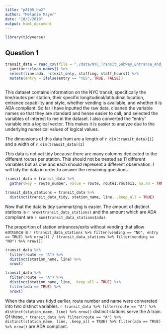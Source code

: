 ```yaml
---
title: "p8105_hw2"
author: "Melanie Mayer"
date: "10/2/2018"
output: html_document
---
```


```r

library(tidyverse)

```

## Question 1


```r

transit_data = read_csv(file = "./data/NYC_Transit_Subway_Entrance_And_Exit_Data.csv") %>%
  janitor::clean_names() %>%
  select(line:ada, -c(exit_only, staffing, staff_hours)) %>%
  mutate(entry = ifelse(entry == "YES", TRUE, FALSE))
  
```

This dataset contains information on the NYC transit, specifically the line/routes per station, their specific longitudinal/latitudinal location, entrance capability and style, whether vending is available, and whether it is ADA compliant. So far I have inputted the raw data, cleaned the variable names so that they are standard and hense easier to call, and selected the variables of interest to me in the dataset. I also converted the "entry" variable into a logical vector. This makes it is easier to analyze due to the underlying numerical values of logical values.


The dimensions of this data fram are a length of `r dim(transit_data)[1]` and a width of `r dim(transit_data)[2]`


This data is not yet tidy because there are many columns dedicated to the different routes per station. This should not be treated as 11 different variables but as one and each should represent a different observation. I will tidy the data in order to answer the remaining questions.

```r

transit_data = transit_data %>%
  gather(key = route_number, value = route, route1:route11, na.rm = TRUE)

transit_data_stations = transit_data %>%
  distinct(transit_data_tidy, station_name, line, .keep_all = TRUE)

```

Now that the data is tidy summarizing is easier. The amount of distinct stations is `r nrow(transit_data_stations)` and the amount which are ADA compliant are `r sum(transit_data_stations$ada)`.

The proportion of station entrances/exits without vending that allow entrance is `r (transit_data_stations %>% filter(vending == "NO", entry == TRUE) %>% nrow()) / (transit_data_stations %>% filter(vending == "NO") %>% nrow())`


```r

transit_data %>%
  filter(route == "A") %>%
  distinct(station_name, line) %>%
  nrow()

transit_data %>%
  filter(route == "A") %>%
  distinct(station_name, line, .keep_all = TRUE) %>%
  filter(ada == TRUE) %>%
  nrow()  

```



When the data was tidyd earlier, route number and name were convereted into two distinct variables. `r transit_data %>% filter(route == "A") %>% distinct(station_name, line) %>% nrow()` distinct stations serve the A train. Of these, `r transit_data %>% filter(route == "A") %>% distinct(station_name, line, .keep_all = TRUE) %>% filter(ada == TRUE) %>% nrow()` are ADA compliant. 




